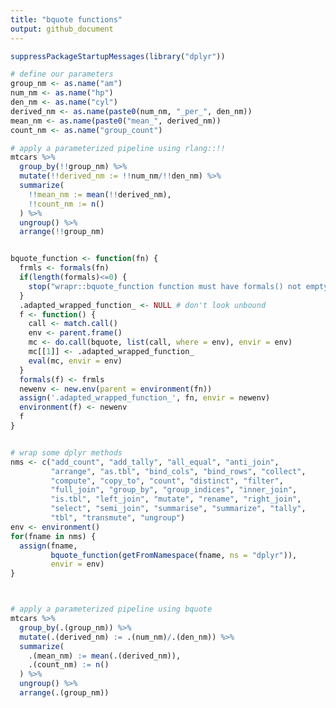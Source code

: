```yaml
---
title: "bquote functions"
output: github_document
---
```


```r
suppressPackageStartupMessages(library("dplyr"))

# define our parameters
group_nm <- as.name("am")
num_nm <- as.name("hp")
den_nm <- as.name("cyl")
derived_nm <- as.name(paste0(num_nm, "_per_", den_nm))
mean_nm <- as.name(paste0("mean_", derived_nm))
count_nm <- as.name("group_count")

# apply a parameterized pipeline using rlang::!!
mtcars %>%
  group_by(!!group_nm) %>%
  mutate(!!derived_nm := !!num_nm/!!den_nm) %>%
  summarize(
    !!mean_nm := mean(!!derived_nm),
    !!count_nm := n()
  ) %>%
  ungroup() %>%
  arrange(!!group_nm)


bquote_function <- function(fn) {
  frmls <- formals(fn)
  if(length(formals)<=0) {
    stop("wrapr::bquote_function function must have formals() not empty")
  }
  .adapted_wrapped_function_ <- NULL # don't look unbound
  f <- function() {
    call <- match.call()
    env <- parent.frame()
    mc <- do.call(bquote, list(call, where = env), envir = env)
    mc[[1]] <- .adapted_wrapped_function_
    eval(mc, envir = env)
  }
  formals(f) <- frmls
  newenv <- new.env(parent = environment(fn))
  assign('.adapted_wrapped_function_', fn, envir = newenv)
  environment(f) <- newenv
  f
}


# wrap some dplyr methods
nms <- c("add_count", "add_tally", "all_equal", "anti_join",
         "arrange", "as.tbl", "bind_cols", "bind_rows", "collect",
         "compute", "copy_to", "count", "distinct", "filter",
         "full_join", "group_by", "group_indices", "inner_join",
         "is.tbl", "left_join", "mutate", "rename", "right_join",
         "select", "semi_join", "summarise", "summarize", "tally",
         "tbl", "transmute", "ungroup")
env <- environment()
for(fname in nms) {
  assign(fname, 
         bquote_function(getFromNamespace(fname, ns = "dplyr")),
         envir = env)
}



# apply a parameterized pipeline using bquote
mtcars %>%
  group_by(.(group_nm)) %>%
  mutate(.(derived_nm) := .(num_nm)/.(den_nm)) %>%
  summarize(
    .(mean_nm) := mean(.(derived_nm)),
    .(count_nm) := n()
  ) %>%
  ungroup() %>%
  arrange(.(group_nm))
```

